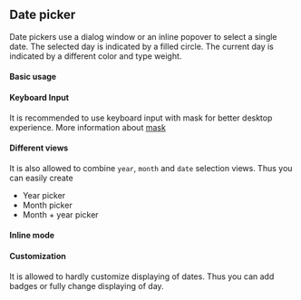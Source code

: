 
## Date picker

Date pickers use a dialog window or an inline popover to select a single date.
The selected day is indicated by a filled circle. The current day is indicated by a different
color and type weight.

#### Basic usage

<Example
  title="Basic usage"
  sourceFile="api/datepicker/BasicDatePicker.example.jsx"
/>

#### Keyboard Input

It is recommended to use keyboard input with mask for better desktop experience. More information about [mask](https://github.com/insin/inputmask-core#pattern)

<Example sourceFile="api/datepicker/KeyboardDatePicker.example.jsx" />

#### Different views

It is also allowed to combine `year`, `month` and `date` selection views.
Thus you can easily create
- Year picker
- Month picker
- Month + year picker

<Example sourceFile="api/datepicker/ViewsDatePicker.example.jsx" />

#### Inline mode

<Example sourceFile="api/datepicker/InlineDatePicker.example.jsx" />

#### Customization

It is allowed to hardly customize displaying of dates. Thus you can add badges or fully change displaying of day.

<Example sourceFile="api/datepicker/CustomDay.example.jsx" />

<PropTypesTable src="DatePicker/DatePickerModal.tsx" />
